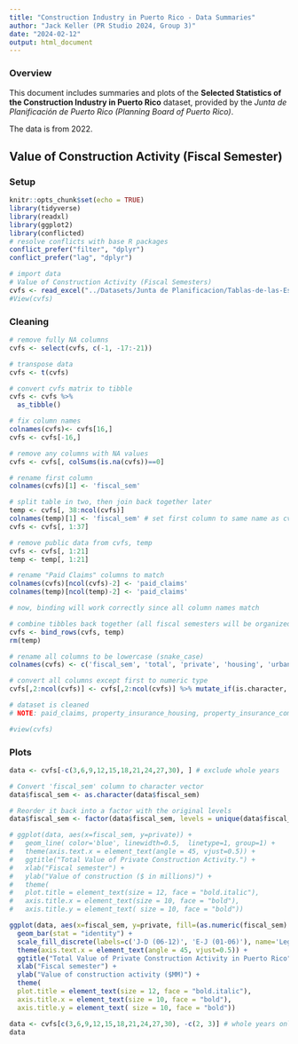```yaml
---
title: "Construction Industry in Puerto Rico - Data Summaries"
author: "Jack Keller (PR Studio 2024, Group 3)"
date: "2024-02-12"
output: html_document
---
```


### Overview
This document includes summaries and plots of the **Selected Statistics of the Construction Industry in Puerto Rico** dataset, provided by the *Junta de Planificación de Puerto Rico (Planning Board of Puerto Rico)*. \n

The data is from 2022.

## Value of Construction Activity (Fiscal Semester) 
### Setup
```r
knitr::opts_chunk$set(echo = TRUE)
library(tidyverse)
library(readxl)
library(ggplot2)
library(conflicted)
# resolve conflicts with base R packages
conflict_prefer("filter", "dplyr")
conflict_prefer("lag", "dplyr")

# import data
# Value of Construction Activity (Fiscal Semesters)
cvfs <- read_excel("../Datasets/Junta de Planificacion/Tablas-de-las-Estadisticas-Seleccionadas-en-la-Industria-de-la-Construccion-2022.xlsx", sheet="T-2")
#View(cvfs)
```

### Cleaning
```r
# remove fully NA columns
cvfs <- select(cvfs, c(-1, -17:-21))

# transpose data
cvfs <- t(cvfs)

# convert cvfs matrix to tibble
cvfs <- cvfs %>%
  as_tibble()

# fix column names
colnames(cvfs)<- cvfs[16,]
cvfs <- cvfs[-16,]

# remove any columns with NA values
cvfs <- cvfs[, colSums(is.na(cvfs))==0]

# rename first column
colnames(cvfs)[1] <- 'fiscal_sem'

# split table in two, then join back together later
temp <- cvfs[, 38:ncol(cvfs)]
colnames(temp)[1] <- 'fiscal_sem' # set first column to same name as cvfs
cvfs <- cvfs[, 1:37]

# remove public data from cvfs, temp
cvfs <- cvfs[, 1:21]
temp <- temp[, 1:21]

# rename "Paid Claims" columns to match
colnames(cvfs)[ncol(cvfs)-2] <- 'paid_claims'
colnames(temp)[ncol(temp)-2] <- 'paid_claims'

# now, binding will work correctly since all column names match

# combine tibbles back together (all fiscal semesters will be organized in the first column now)
cvfs <- bind_rows(cvfs, temp)
rm(temp)

# rename all columns to be lowercase (snake_case)
colnames(cvfs) <- c('fiscal_sem', 'total', 'private', 'housing', 'urbanization', 'rural_proj', 'proj_under_500k', 'apt_building', 'commercial_and_industrial_building', 'hotel', 'hotel_villa', 'commercial', 'industrial', 'installation_proj', 'pharma', 'telecomm', 'gas_station', 'renewable_nergy', 'paid_laims', 'property_insurance_housing', 'property_insurance_commercial')

# convert all columns except first to numeric type
cvfs[,2:ncol(cvfs)] <- cvfs[,2:ncol(cvfs)] %>% mutate_if(is.character, as.numeric)

# dataset is cleaned
# NOTE: paid_claims, property_insurance_housing, property_insurance_commercial values are missing for fiscal_sem J-2012 through 2017

#view(cvfs)
```

### Plots

```r
data <- cvfs[-c(3,6,9,12,15,18,21,24,27,30), ] # exclude whole years

# Convert 'fiscal_sem' column to character vector
data$fiscal_sem <- as.character(data$fiscal_sem)

# Reorder it back into a factor with the original levels
data$fiscal_sem <- factor(data$fiscal_sem, levels = unique(data$fiscal_sem))

# ggplot(data, aes(x=fiscal_sem, y=private)) +
#   geom_line( color='blue', linewidth=0.5,  linetype=1, group=1) +
#   theme(axis.text.x = element_text(angle = 45, vjust=0.5)) +
#   ggtitle("Total Value of Private Construction Activity.") + 
#   xlab("Fiscal semester") +
#   ylab("Value of construction ($ in millions)") +
#   theme(
#   plot.title = element_text(size = 12, face = "bold.italic"),
#   axis.title.x = element_text(size = 10, face = "bold"),
#   axis.title.y = element_text( size = 10, face = "bold"))

ggplot(data, aes(x=fiscal_sem, y=private, fill=(as.numeric(fiscal_sem) %% 2 == 0))) +
  geom_bar(stat = "identity") +
  scale_fill_discrete(labels=c('J-D (06-12)', 'E-J (01-06)'), name='Legend') +
  theme(axis.text.x = element_text(angle = 45, vjust=0.5)) +
  ggtitle("Total Value of Private Construction Activity in Puerto Rico") + 
  xlab("Fiscal semester") +
  ylab("Value of construction activity ($MM)") +
  theme(
  plot.title = element_text(size = 12, face = "bold.italic"),
  axis.title.x = element_text(size = 10, face = "bold"),
  axis.title.y = element_text( size = 10, face = "bold"))
```

```r
data <- cvfs[c(3,6,9,12,15,18,21,24,27,30), -c(2, 3)] # whole years only
data
```